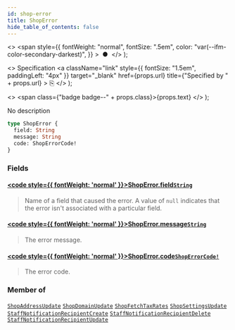 ```yaml
---
id: shop-error
title: ShopError
hide_table_of_contents: false
---
```


  <>
    <span
      style={{
        fontWeight: "normal",
        fontSize: ".5em",
        color: "var(--ifm-color-secondary-darkest)",
      }}
    >
      &nbsp;●&nbsp;
    </span>
  </>
);

  <>
    Specification
    <a
      className="link"
      style={{ fontSize: "1.5em", paddingLeft: "4px" }}
      target="\_blank"
      href={props.url}
      title={"Specified by " + props.url}
    >
      ⎘
    </a>
  </>
);

  <>
    <span class={"badge badge--" + props.class}>{props.text}</span>
  </>
);

No description

```graphql
type ShopError {
  field: String
  message: String
  code: ShopErrorCode!
}
```

### Fields

#### [<code style={{ fontWeight: 'normal' }}>ShopError.<b>field</b></code>](#)<Bullet />[`String`](../../api-reference/scalars/string) <Badge class="secondary" text="scalar"/>

> Name of a field that caused the error. A value of `null` indicates that the error isn't associated with a particular field.

#### [<code style={{ fontWeight: 'normal' }}>ShopError.<b>message</b></code>](#)<Bullet />[`String`](../../api-reference/scalars/string) <Badge class="secondary" text="scalar"/>

> The error message.

#### [<code style={{ fontWeight: 'normal' }}>ShopError.<b>code</b></code>](#)<Bullet />[`ShopErrorCode!`](../../api-reference/enums/shop-error-code) <Badge class="secondary" text="non-null"/> <Badge class="secondary" text="enum"/>

> The error code.

### Member of

[`ShopAddressUpdate`](../../api-reference/objects/shop-address-update) <Badge class="secondary" text="object"/><Bullet />[`ShopDomainUpdate`](../../api-reference/objects/shop-domain-update) <Badge class="secondary" text="object"/><Bullet />[`ShopFetchTaxRates`](../../api-reference/objects/shop-fetch-tax-rates) <Badge class="secondary" text="object"/><Bullet />[`ShopSettingsUpdate`](../../api-reference/objects/shop-settings-update) <Badge class="secondary" text="object"/><Bullet />[`StaffNotificationRecipientCreate`](../../api-reference/objects/staff-notification-recipient-create) <Badge class="secondary" text="object"/><Bullet />[`StaffNotificationRecipientDelete`](../../api-reference/objects/staff-notification-recipient-delete) <Badge class="secondary" text="object"/><Bullet />[`StaffNotificationRecipientUpdate`](../../api-reference/objects/staff-notification-recipient-update) <Badge class="secondary" text="object"/>
